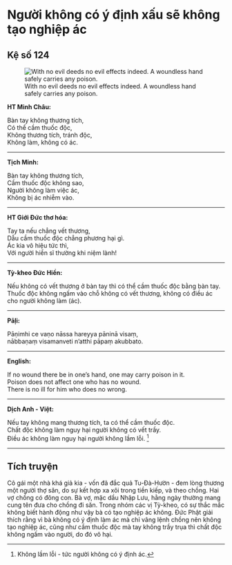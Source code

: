 # Người không có ý định xấu sẽ không tạo nghiệp ác {- #nguoi-khong-co-y-dinh-xau-se-khong-tao-nghiep-ac}

## Kệ số 124 {- #ke-so-124}

![With no evil deeds no evil effects indeed. A woundless hand safely carries any poison.](images/kinh-phap-cu-ke-so-124-dhammapada-verse-124.jpg){fig-align="center" .lightbox}

**HT Minh Châu:**

Bàn tay không thương tích,  
Có thể cầm thuốc độc,  
Không thương tích, tránh độc,  
Không làm, không có ác.  

<hr class="divider">

**Tịch Minh:**

Bàn tay không thương tích,  
Cầm thuốc độc không sao,  
Người không làm việc ác,  
Không bị ác nhiễm vào.  

<hr class="divider">

**HT Giới Đức thơ hóa:**

Tay ta nếu chẳng vết thương,  
Dẫu cầm thuốc độc chẳng phương hại gì.  
Ác kia vô hiệu tức thì,  
Với người hiền sĩ thường khi niệm lành!  

<hr class="divider">

**Tỳ-kheo Đức Hiền:**

Nếu không có vết thương ở bàn tay thì có thể cầm thuốc độc bằng bàn tay.  
Thuốc độc không ngấm vào chỗ không có vết thương, không có điều ác cho người không làm (ác).  

<hr class="divider">

**Pāḷi:**

Pāṇimhi ce vaṇo nāssa hareyya pāninā visaṃ,  
nābbaṇaṃ visamanveti n'atthi pāpaṃ akubbato.  

<hr class="divider">

**English:**

If no wound there be in one's hand, one may carry poison in it.  
Poison does not affect one who has no wound.  
There is no ill for him who does no wrong.  

<hr class="divider">

**Dịch Anh - Việt:**

Nếu tay không mang thương tích, ta có thể cầm thuốc độc.  
Chất độc không làm nguy hại người không có vết trầy.  
Ðiều ác không làm nguy hại người không lầm lỗi. [^1]

<hr class="divider">

## Tích truyện {- #tich-truyen}

Cô gái một nhà khá giả kia - vốn đã đắc quả Tu-Ðà-Hườn - đem lòng thương một người thợ săn, do sự kết hợp xa xôi trong tiền kiếp, và theo chồng. Hai vợ chồng có đông con. Bà vợ, mặc dầu Nhập Lưu, hằng ngày thường mang cung tên đưa cho chồng đi săn. Trong nhóm các vị Tỳ-kheo, có sự thắc mắc không biết hành động như vậy bà có tạo nghiệp ác không. Ðức Phật giải thích rằng vì bà không có ý định làm ác mà chỉ vâng lệnh chồng nên không tạo nghiệp ác, cũng như cầm thuốc độc mà tay không trầy trụa thì chất độc không ngấm vào người, do đó vô hại.

[^1]: Không lầm lỗi - tức người không có ý định ác.